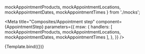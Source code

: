 

  mockAppointmentProducts,
  mockAppointmentLocations,
  mockAppointmentDates,
  mockAppointmentTimes
} from './mocks';


<Meta
  title="Composites/Appointment step"
  component={AppointmentStep}
  parameters={{
    msw: {
      handlers: [
        mockAppointmentProducts,
        mockAppointmentLocations,
        mockAppointmentDates,
        mockAppointmentTimes
      ],
    },
  }}
/>


<Canvas>
  <Story
    name="Default"
    decorators={[ConfigDecorator]}
    parameters={{
      docs: {
        source: {
          type: 'dynamic',
          excludeDecorators: true,
        },
      },
    }}
  >
    {Template.bind({})}
  </Story>
</Canvas>


<ArgsTable of={AppointmentStep} />

